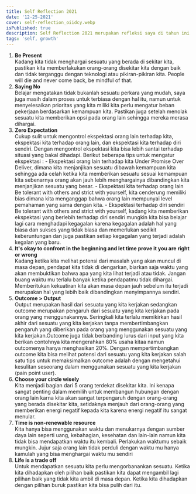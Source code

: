 ```yaml
---
title: Self Reflection 2021
date: '12-25-2021'
cover: self-reflection_oiidcy.webp
isPublished: true
description: Self Reflection 2021 merupakan refleksi saya di tahun ini.
tags: 'self, growth'
---
```


1. **Be Present**  
   Kadang kita tidak menghargai sesuatu yang berada di sekitar kita, pastikan kita memberlakukan orang-orang disekitar kita dengan baik dan tidak terganggu dengan teknologi atau pikiran-pikiran kita. People will die and never come back, be mindful of that.
2. **Saying No**  
   Belajar mengatakan tidak bukanlah sesuatu perkara yang mudah, saya juga masih dalam proses untuk terbiasa dengan hal itu, namun untuk menyelesaikan prioritas yang kita miliki kita perlu mengatur beban pekerjaan berdasarkan kemampuan kita. Pastikan juga setelah menolak sesuatu kita memberikan opsi pada orang lain sehingga mereka merasa dihargai.
3. **Zero Expectation**  
   Cukup sulit untuk mengontrol ekspektasi orang lain terhadap kita, ekspektasi kita terhadap orang lain, dan ekspektasi kita terhadap diri sendiri. Dengan mengontrol ekspektasi kita bisa lebih santai terhadap situasi yang bakal dihadapi. Berikut beberapa tips untuk mengatur ekspektasi : - Ekspektasi orang lain terhadap kita
   Under Promise Over Deliver, dimana kita menjanjikan sesuatu dibawah kemampuan kita sehingga ada celah ketika kita memberikan sesuatu sesuai kemampuan kita sebenarnya orang akan jauh lebih menghargainya dibandingkan kita menjanjikan sesuatu yang besar. - Ekspektasi kita terhadap orang lain
   Be tolerant with others and strict with yourself, kita cenderung memiliki bias dimana kita menganggap bahwa orang lain mempunyai level pemahaman yang sama dengan kita. - Ekspektasi terhadap diri sendiri
   Be tolerant with others and strict with yourself, kadang kita memberikan ekspektasi yang berlebih terhadap diri sendiri mungkin kita bisa belajar lagi cara menghadapi kegagalan karena kegagalan adalah hal yang biasa dan sukses yang tidak biasa dan memerlukan sedikit keberuntungan dan juga pastikan setiap kegagalan yang terjadi adalah kegalan yang baru.
4. **It's okay to confront in the beginning and let time prove it you are right or wrong**  
   Kadang ketika kita melihat potensi dari masalah yang akan muncul di masa depan, pendapat kita tidak di dengarkan, biarkan saja waktu yang akan membuktikan bahwa apa yang kita lihat terjadi atau tidak. Jangan buang waktu mu terlalu banyak ketika pendapatmu tidak dihargai. Memberitukan kekuatiran kita akan masa depan jauh sebelum itu terjadi merupakan hal yang lebih baik dibandingkan menyimpannya sendiri.
5. **Outcome > Output**  
   Output merupakan hasil dari sesuatu yang kita kerjakan sedangkan outcome merupakan pengaruh dari sesuatu yang kita kerjakan pada orang yang menggunakannya. Seringkali kita terlalu memikirkan hasil akhir dari sesuatu yang kita kerjakan tanpa membertimbangkan pengaruh yang diberikan pada orang yang menggunakan sesuatu yang kita kerjakan.Outcome juga tidak berbanding lurus dari input yang kita berikan contohnya kita mengerahkan 80% usaha kitaa namun outcomenya hanya menghasikan 20%. Dengan mempertimbangkan outcome kita bisa melihat potensi dari sesuatu yang kita kerjakan salah satu tips untuk memaksimalkan outcome adalah dengan mengetahui kesulitan seseorang dalam menggunakan sesuatu yang kita kerjakan (pain point user).
6. **Choose your circle wisely**  
   Kita menjadi bagian dari 5 orang terdekat disekitar kita. Ini kenapa sangat penting dalam memilih untuk membangun hubungan dengan orang lain karna kita akan sangat terpengaruh dengan orang-orang yang berada disekitar kita, setidaknya menjauh dari orang-orang yang memberikan energi negatif kepada kita karena energi negatif itu sangat menular.
7. **Time is non-renewable resource**  
   Kita hanya bisa menggunakan waktu dan menukarnya dengan sumber daya lain seperti uang, kebahagian, kesehatan dan lain-lain namun kita tidak bisa mendapatkan waktu itu kembali. Perlakukan waktumu sebaik mungkin. Jujur saja orang lain tidak perduli dengan waktu mu hanya kamulah yang bisa menghargai waktu mu sendiri
8. **Life is a trade off**  
   Untuk mendapatkan sesuatu kita perlu mengorbanankan sesuatu. Ketika kita dihadapkan oleh pilihan baik pastikan kita dapat mengambil lagi pilihan baik yang tidak kita ambil di masa depan. Ketika kita dihadapkan dengan pilihan buruk pastikan kita bisa pulih dari itu.

